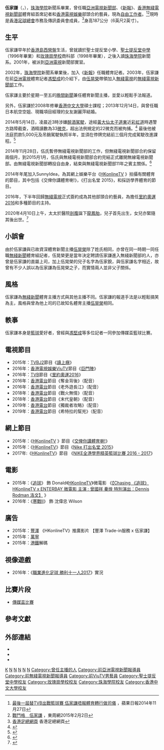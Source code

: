 {{不是|林家謙}}
{{主播資訊
| 主播頭銜     = 
| 主播姓名     = 伍家謙
| 主播英文名字 = Vince Ng
| 暱稱         = 家謙、阿謙、謙仔
| 主播照片檔案 = 
| 主播照片尺寸 = 
| 主播照片圖說 = 
| 主播出生年分 = 
| 主播出生日期 = {{birth_date_and_age|1979|9|14}} <ref>{{Cite web |url=http://hk.apple.nextmedia.com/entertainment/art/20151013/19330495 |title=蟬過別枝：男神主播去晒邊？ |access-date=2017-07-01 |archive-date=2017-09-09 |archive-url=https://web.archive.org/web/20170909185708/http://hk.apple.nextmedia.com/entertainment/art/20151013/19330495 }}</ref>
| 出生地       = {{BHKG}}
| 主播逝世年分 = 
| 主播逝世日期 = 
| 逝世地       = 
| 語言         = 粵語、英語、國語
| 國籍         = {{CNHK}}
| 籍貫         = 
| 身高         = 187公分（6英尺3英寸）
| 兒女         = 一子一女(皆於2020年4月10日出生)
| 最高學歷     = [[珠海學院|珠海學院]]新聞系學士<br/>[[香港中文大學|香港中文大學]]碩士
| 母校         = 聖士提反堂小學<br>[[聖士提反堂中學|聖士提反堂中學]]<br>[[玫瑰崗學校|玫瑰崗學校]]
| 婚姻狀況     = 已婚
| 配偶         = {{marriage|謝麗萍|Dec 14, 2013}}
| 宗教信仰     = 
| 活躍年代     = 2001年至今
| 職歷         = [[亞洲電視|亞洲電視]]（2001年至2002年）<br/>[[新報_(香港)|新報]]（2002年至2003年）<br/>[[電視廣播有限公司|無綫電視]]（2003年至2015年、2016年）<br/>[[Sunny_Idea|Sunny Idea]]（2014年至今）<br/>[[香港電視娛樂|香港電視娛樂]]（2015年至今）
| 官方網站     = 
| 備註        = 
|}}

'''伍家謙'''（{{lang|en|'''Vincent ／ Vince Ng Ka Him'''}}，{{bd|1979年|9月14日|catidx=Ng伍}}），[[珠海學院|珠海學院]]新聞系畢業，曾任職[[亞視新聞|亞洲電視新聞部]]、《[[新報_(香港)|新報]]》、[[香港|香港]][[無綫新聞|無綫電視新聞部]]體育組首席記者和[[香港電視娛樂|香港電視娛樂]]部頭合約藝員，現為[[自由工作者|自由工作者]]。<ref>[http://hk.apple.nextmedia.com/entertainment/first/20141127/18948934 最後一屆替TVB出戰籃球賽 伍家謙唔報體育轉行做司儀] {{Wayback|url=http://hk.apple.nextmedia.com/entertainment/first/20141127/18948934 |date=20170909142147 }}，蘋果日報2014年11月27日</ref><ref>[http://eastweek.my-magazine.me/index.php?aid=40057 戰鬥格　伍家謙] {{Wayback|url=http://eastweek.my-magazine.me/index.php?aid=40057 |date=20160107172708 }}，東周網2015年2月2日</ref>現時是[[香港足球總會|香港足球總會]]市務及傳訊委員會成員，<ref>[http://www.hkfa.com/ch/load_page/5/ 香港足總網頁] {{Wayback|url=http://www.hkfa.com/ch/load_page/5/ |date=20160628212248 }} 香港足總網頁</ref>身高187公分（6英尺2英寸）。

==生平==
伍家謙早年於[[香港島|香港島]][[西營盤|西營盤]]生活，曾就讀於聖士提反堂小學、[[聖士提反堂中學|聖士提反堂中學]]（1996年畢業）和[[玫瑰崗學校|玫瑰崗學校]]商科部（1998年畢業），之後入讀[[珠海學院|珠海學院]]新聞系。2001年，被派到[[亞洲電視|亞洲電視]]新聞部實習。

2002年，[[珠海學院|珠海學院]]新聞系畢業後，加入《[[新報_(香港)|新報]]》任職體育記者。2003年，伍家謙在前[[亞洲電視|亞洲電視]]體育記者[[馮堅成|馮堅成]]的介紹下，由[[伍晃榮|伍晃榮]]帶領加入[[電視廣播有限公司|無綫電視]]的[[無綫新聞|無綫電視新聞部]]工作。

伍家謙主要於星期一至五的[[晚間新聞|晚間新聞]]兼任體育新聞主播，並愛以輕鬆手法報道。

另外，伍家謙於2008年修畢[[香港中文大學|香港中文大學]]碩士課程；2013年12月14日，與曾任職日本航空空姐、現職項目經理的女友謝麗萍結婚。

2014年5月14日，凌晨近3時涉嫌[[醉酒駕駛|醉酒駕駛]]，途經[[黃大仙_(香港地方)|黃大仙]][[太子道東|太子道東]]近[[彩虹道|彩虹道]]時遇警方路障截查，酒精讀數為33[[微克|微克]]，超出法例規定的22微克而被拘捕。<ref>{{cite news |title=無綫主播伍家謙涉酒駕被捕 |url=http://hk.apple.nextmedia.com/news/art/20140515/18720945 |publisher=[[蘋果日報_(香港)|蘋果日報]] |date=2014年5月15日 |accessdate=2014年5月14日 |archive-date=2016年8月13日 |archive-url=https://web.archive.org/web/20160813210631/http://hk.apple.nextmedia.com/news/art/20140515/18720945 }}{{zh-hant}}</ref> 最後他被法庭罰款5,000元及吊銷駕駛執照半年，並須在停牌完結前三個月完成駕駛改進課程。<ref>{{cite news|date=2014年6月5日|title=無綫主播伍家謙醉駕停牌|url=http://orientaldaily.on.cc/cnt/news/20140605/00176_056.html|publisher=[[東方日報_(香港)|東方日報]]|accessdate=2014年6月5日|archive-date=2015年1月4日|archive-url=https://web.archive.org/web/20150104184026/http://orientaldaily.on.cc/cnt/news/20140605/00176_056.html}}</ref>

2014年11月28日，伍氏暫停無綫電視新聞部的工作，但無綫電視新聞部合約保留兩個月，到2015月1月，伍氏與無綫電視新聞部合約完結正式離開無線電視新聞部。由無綫電視新聞部轉投自由身，結束與無綫電視新聞部11年之賓主關係。<ref>{{Cite web |url=http://hk.apple.appledaily.com/enews/realtime/20141129/53179038?top=4h |title=【最後一次報新聞】伍家謙戴11年前「處男呔」 難忍淚水：So Long，11年了  |access-date=2014-11-30 |archive-date=2014-12-04 |archive-url=https://web.archive.org/web/20141204235654/http://hk.apple.appledaily.com/enews/realtime/20141129/53179038?top=4h }}</ref>

2014年年尾加入SunnyIdea，為其網上娛樂平台《[http://www.hkonlinetv.com/ HKonlineTV] {{Wayback|url=http://www.hkonlinetv.com/ |date=20201126003724 }}》拍攝有關體育的節目，其中包括《交俾你講體育喇!》，《打出名堂 2015》，和採訪學界體育的節目。

2016年，下半年回歸[[電視廣播有限公司|無綫電視]]正式簽約成為其他部頭合約藝員，為擔任[[2016年夏季奧林匹克運動會|里約奧運2016]]和多種節目的主持。

2020年4月10日上午，太太於醫院[[剖腹|剖腹]]誕下[[龍鳳胎|龍鳳胎]]，兒子首先出生，女兒亦緊隨其後出世。<ref>{{cite news |title=「小怪獸s前後腳咁出咗嚟喇」 伍家謙榮升老竇 太太誕龍鳳胎 |url=https://news.mingpao.com/pns/%E5%A8%9B%E6%A8%82/article/20200411/s00016/1586542229651/%E3%80%8C%E5%B0%8F%E6%80%AA%E7%8D%B8s%E5%89%8D%E5%BE%8C%E8%85%B3%E5%92%81%E5%87%BA%E5%92%97%E5%9A%9F%E5%96%87%E3%80%8D-%E4%BC%8D%E5%AE%B6%E8%AC%99%E6%A6%AE%E5%8D%87%E8%80%81%E7%AB%87-%E5%A4%AA%E5%A4%AA%E8%AA%95%E9%BE%8D%E9%B3%B3%E8%83%8E |publisher=[[明報|明報]] |date=2020年4月11日 |accessdate=2020年4月11日 |archive-date=2020年4月18日 |archive-url=https://web.archive.org/web/20200418085621/https://news.mingpao.com/pns/%e5%a8%9b%e6%a8%82/article/20200411/s00016/1586542229651/%e3%80%8c%e5%b0%8f%e6%80%aa%e7%8d%b8s%e5%89%8d%e5%be%8c%e8%85%b3%e5%92%81%e5%87%ba%e5%92%97%e5%9a%9f%e5%96%87%e3%80%8d-%e4%bc%8d%e5%ae%b6%e8%ac%99%e6%a6%ae%e5%8d%87%e8%80%81%e7%ab%87-%e5%a4%aa%e5%a4%aa%e8%aa%95%e9%be%8d%e9%b3%b3%e8%83%8e }}{{zh-hant}}</ref>

==小誤會==
由於伍家謙與已故資深體育新聞主播[[伍晃榮|伍晃榮]]除了姓氏相同，亦曾在同一時期一同任職[[無綫新聞|無綫新聞]]體育組記者，伍晃榮更是當年決定聘請伍家謙進入無綫新聞部的人，亦曾是伍家謙的直屬上司，加上伍晃榮的兒子名字為伍家銳，與伍家謙名字相近，故曾有不少人誤以為伍家謙為伍晃榮之子，而實情兩人並非父子關係。

==風格==
伍家謙為[[無綫新聞|無綫新聞]]體育主播方式與其他主播不同。伍家謙的報道手法是以輕鬆搞笑為主，風格與曾為他上司的已故知名體育主播[[伍晃榮|伍晃榮]]相同。

==軼事==
伍家謙本身是[[籃球|籃球]]愛好者，曾經與[[馮堅成|馮堅成]]等多位記者一同參加傳媒盃籃球比賽。

==電視節目==
*2015年：[[電視廣播有限公司|TVB]][[J2|J2]]節目《[[讀上癮|讀上癮]]》
*2016年：[[香港電視娛樂|香港電視娛樂]][[ViuTV|ViuTV]]節目《[[巨門陣|巨門陣]]》
*2016年：[[電視廣播有限公司|TVB]]節目《[[2016年夏季奧林匹克運動會|里約奧運2016]]》
*2016年：[[香港電台|香港電台]]節目《奪金背後》（配音）
*2016年：[[香港電台|香港電台]]節目《老外遊長江》（配音）
*2018年：[[香港電台|香港電台]]節目《戰火無情》（配音）
*2018年：[[香港電台|香港電台]]節目《末代皇朝》（配音）
*2019年：[[香港電台|香港電台]]節目《獨裁者攻略》（配音）
*2019年：[[香港電台|香港電台]]節目《希特拉的幫兇》（配音）

==網上節目==
*2015年：《[http://www.hkonlinetv.com/ HKonlineTV] {{Wayback|url=http://www.hkonlinetv.com/ |date=20201126003724 }}》節目《[https://web.archive.org/web/20160305030617/http://nba.hkonlinetv.com/?cat=24 交俾你講體育喇!]》
*2015年：《[http://www.hkonlinetv.com/ HKonlineTV]》節目《[https://web.archive.org/web/20150829015832/http://nba.hkonlinetv.com/?cat=40 Nike 打出名堂 2015]》
*2017年:《[http://www.hkonlinetv.com HKonlineTV]》節目 《[https://web.archive.org/web/20170207031419/http://sport.hkonlinetv.com/?page_id=114844 NIKE全港學界精英籃球比賽 2016 - 2017]》

==電影==
*2015年：《[[追球|追球]]》 飾 Donald《[http://www.hkonlinetv.com/ HKonlineTV]》微電影 《[http://www.hkonlinetv.com/?p=58921 【Chasing 《追球》HKonlineTV x ENTERBAY 微電影 主演 : 曾國祥 秦煌 特別演出：Dennis Rodman 洛文】] {{Wayback|url=http://www.hkonlinetv.com/?p=58921 |date=20170105092259 }}》
*2016年：《[[寒戰II|寒戰II]]》 飾 沈偉忠 Wilson

==廣告==
*2015年：[[豐澤|豐澤]] 《HKonlineTV》推廣影片 【豐澤 Trade-in服務 x 伍家謙】
*2015年：[[萬寧_(零售商)|萬寧]]
*2015年：[[港鐵|港鐵]]解碼

==視像遊戲==
*2016年：《[[職業進化足球_勝利十一人2017|職業進化足球 勝利十一人2017]]》實況

==比賽片段==
*[http://hk.youtube.com/watch?v=0nuwkGyfOPI 傳媒盃比賽]

==參考文獻==
{{reflist}}

==外部連結==
*{{Sinaweibo|kahimng}}
*{{Facebook|NgKaHimVince}}
*{{Instagram|vinceng88}}

{{Sunny Idea藝人}}

[[Category:伍姓|K]]
[[Category:香港記者|N]]
[[Category:香港新聞報導員|N]]
[[Category:香港主持人|N]]
[[Category:香港男演員|N]]
[[Category:香港電影演員|N]]
[[Category:曾任主播的人|Category:曾任主播的人]]
[[Category:前亞洲電視新聞報導員|Category:前亞洲電視新聞報導員]]
[[Category:前無綫電視新聞報導員|Category:前無綫電視新聞報導員]]
[[Category:前ViuTV男藝員|Category:前ViuTV男藝員]]
[[Category:聖士提反堂中學校友|Category:聖士提反堂中學校友]]
[[Category:玫瑰崗學校校友|Category:玫瑰崗學校校友]]
[[Category:珠海學院校友|Category:珠海學院校友]]
[[Category:香港中文大學校友|Category:香港中文大學校友]]